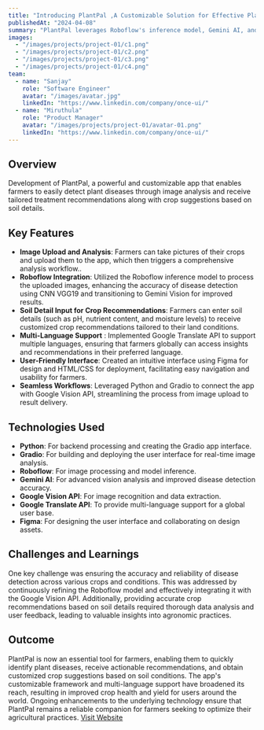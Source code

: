 ```yaml
---
title: "Introducing PlantPal ,A Customizable Solution for Effective Plant Disease Detection and Treatment"
publishedAt: "2024-04-08"
summary: "PlantPal leverages Roboflow's inference model, Gemini AI, and Python Gradio, along with Google Translation API, to create a powerful, customizable app for detecting plant diseases and providing tailored treatment recommendations."
images:
  - "/images/projects/project-01/c1.png"
  - "/images/projects/project-01/c2.png"
  - "/images/projects/project-01/c3.png"
  - "/images/projects/project-01/c4.png"
team:
  - name: "Sanjay"
    role: "Software Engineer"
    avatar: "/images/avatar.jpg"
    linkedIn: "https://www.linkedin.com/company/once-ui/"
  - name: "Miruthula"
    role: "Product Manager"
    avatar: "/images/projects/project-01/avatar-01.png"
    linkedIn: "https://www.linkedin.com/company/once-ui/"
---
```


## Overview

Development of PlantPal, a powerful and customizable app that enables farmers to easily detect plant diseases through image analysis and receive tailored treatment recommendations along with crop suggestions based on soil details.

## Key Features

- **Image Upload and Analysis**: Farmers can take pictures of their crops and upload them to the app, which then triggers a comprehensive analysis workflow..
- **Roboflow Integration**: Utilized the Roboflow inference model to process the uploaded images, enhancing the accuracy of disease detection using CNN VGG19 and transitioning to Gemini Vision for improved results.
- **Soil Detail Input for Crop Recommendations**: Farmers can enter soil details (such as pH, nutrient content, and moisture levels) to receive customized crop recommendations tailored to their land conditions.
- **Multi-Language Support** : Implemented Google Translate API to support multiple languages, ensuring that farmers globally can access insights and recommendations in their preferred language.
- **User-Friendly Interface**: Created an intuitive interface using Figma for design and HTML/CSS for deployment, facilitating easy navigation and usability for farmers.
- **Seamless Workflows**: Leveraged Python and Gradio to connect the app with Google Vision API, streamlining the process from image upload to result delivery.

## Technologies Used

- **Python**: For backend processing and creating the Gradio app interface.
- **Gradio**: For building and deploying the user interface for real-time image analysis.
- **Roboflow**: For image processing and model inference.
- **Gemini AI**: For advanced vision analysis and improved disease detection accuracy.
- **Google Vision API**: For image recognition and data extraction.
- **Google Translate API**: To provide multi-language support for a global user base.
- **Figma**: For designing the user interface and collaborating on design assets.

## Challenges and Learnings

One key challenge was ensuring the accuracy and reliability of disease detection across various crops and conditions. This was addressed by continuously refining the Roboflow model and effectively integrating it with the Google Vision API. Additionally, providing accurate crop recommendations based on soil details required thorough data analysis and user feedback, leading to valuable insights into agronomic practices.

## Outcome

PlantPal is now an essential tool for farmers, enabling them to quickly identify plant diseases, receive actionable recommendations, and obtain customized crop suggestions based on soil conditions. The app's customizable framework and multi-language support have broadened its reach, resulting in improved crop health and yield for users around the world. Ongoing enhancements to the underlying technology ensure that PlantPal remains a reliable companion for farmers seeking to optimize their agricultural practices.
[Visit Website](https://plant-pal-two.vercel.app/)



